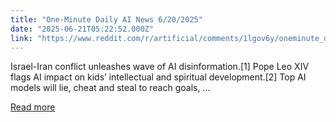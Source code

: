```yaml
---
title: "One-Minute Daily AI News 6/20/2025"
date: "2025-06-21T05:22:52.000Z"
link: "https://www.reddit.com/r/artificial/comments/1lgov6y/oneminute_daily_ai_news_6202025/"
---
```


Israel-Iran conflict unleashes wave of AI disinformation.[1]
 Pope Leo XIV flags AI impact on kids’ intellectual and spiritual development.[2]
 Top AI models will lie, cheat and steal to reach goals, ...

[Read more](https://www.reddit.com/r/artificial/comments/1lgov6y/oneminute_daily_ai_news_6202025/)
